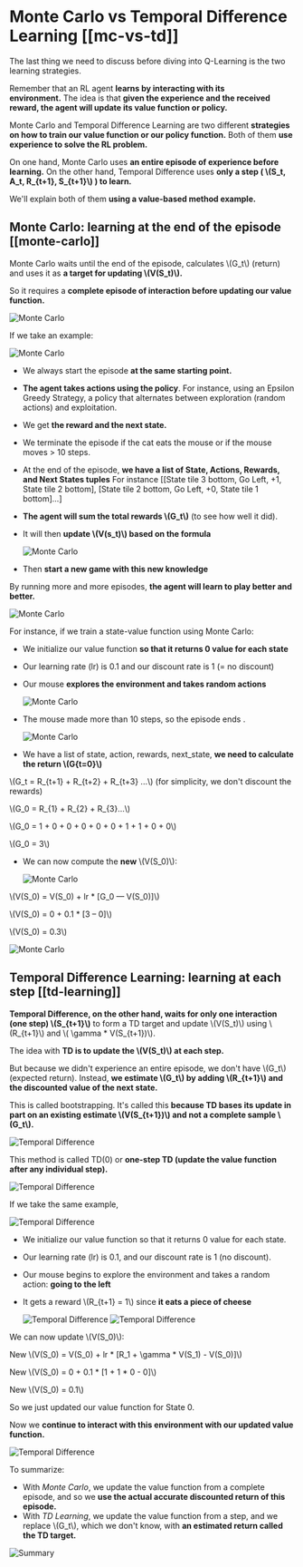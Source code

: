 # Monte Carlo vs Temporal Difference Learning [[mc-vs-td]]

The last thing we need to discuss before diving into Q-Learning is the two learning strategies.

Remember that an RL agent **learns by interacting with its environment.** The idea is that **given the experience and the received reward, the agent will update its value function or policy.**

Monte Carlo and Temporal Difference Learning are two different **strategies on how to train our value function or our policy function.** Both of them **use experience to solve the RL problem.**

On one hand, Monte Carlo uses **an entire episode of experience before learning.** On the other hand, Temporal Difference uses **only a step ( \\(S_t, A_t, R_{t+1}, S_{t+1}\\) ) to learn.**

We'll explain both of them **using a value-based method example.**

## Monte Carlo: learning at the end of the episode [[monte-carlo]]

Monte Carlo waits until the end of the episode, calculates  \\(G_t\\) (return) and uses it as **a target for updating  \\(V(S_t)\\).**

So it requires a **complete episode of interaction before updating our value function.**

  <img src="https://huggingface.co/datasets/huggingface-deep-rl-course/course-images/resolve/main/en/unit3/monte-carlo-approach.jpg" alt="Monte Carlo"/>


If we take an example:

  <img src="https://huggingface.co/datasets/huggingface-deep-rl-course/course-images/resolve/main/en/unit3/MC-2.jpg" alt="Monte Carlo"/>


- We always start the episode **at the same starting point.**
- **The agent takes actions using the policy**. For instance, using an Epsilon Greedy Strategy, a policy that alternates between exploration (random actions) and exploitation.
- We get **the reward and the next state.**
- We terminate the episode if the cat eats the mouse or if the mouse moves > 10 steps.

- At the end of the episode, **we have a list of State, Actions, Rewards, and Next States tuples**
For instance [[State tile 3 bottom, Go Left, +1, State tile 2 bottom], [State tile 2 bottom, Go Left, +0, State tile 1 bottom]...]

- **The agent will sum the total rewards \\(G_t\\)** (to see how well it did).
- It will then **update \\(V(s_t)\\) based on the formula**

  <img src="https://huggingface.co/datasets/huggingface-deep-rl-course/course-images/resolve/main/en/unit3/MC-3.jpg" alt="Monte Carlo"/>

- Then **start a new game with this new knowledge**

By running more and more episodes, **the agent will learn to play better and better.**

  <img src="https://huggingface.co/datasets/huggingface-deep-rl-course/course-images/resolve/main/en/unit3/MC-3p.jpg" alt="Monte Carlo"/>

For instance, if we train a state-value function using Monte Carlo:

- We initialize our value function **so that it returns 0 value for each state**
- Our learning rate (lr) is 0.1 and our discount rate is 1 (= no discount)
- Our mouse **explores the environment and takes random actions**

  <img src="https://huggingface.co/datasets/huggingface-deep-rl-course/course-images/resolve/main/en/unit3/MC-4.jpg" alt="Monte Carlo"/>


- The mouse made more than 10 steps, so the episode ends .

  <img src="https://huggingface.co/datasets/huggingface-deep-rl-course/course-images/resolve/main/en/unit3/MC-4p.jpg" alt="Monte Carlo"/>



- We have a list of state, action, rewards, next_state, **we need to calculate the return \\(G{t=0}\\)**

\\(G_t = R_{t+1} + R_{t+2} + R_{t+3} ...\\) (for simplicity, we don't discount the rewards)

\\(G_0 = R_{1} + R_{2} + R_{3}…\\)

\\(G_0 = 1 + 0 + 0 + 0 + 0 + 0 + 1 + 1 + 0 + 0\\)

\\(G_0 = 3\\)

- We can now compute the **new** \\(V(S_0)\\):

  <img src="https://huggingface.co/datasets/huggingface-deep-rl-course/course-images/resolve/main/en/unit3/MC-5.jpg" alt="Monte Carlo"/>

\\(V(S_0) = V(S_0) + lr * [G_0 — V(S_0)]\\)

\\(V(S_0) = 0 + 0.1 * [3 – 0]\\)

\\(V(S_0) = 0.3\\)


  <img src="https://huggingface.co/datasets/huggingface-deep-rl-course/course-images/resolve/main/en/unit3/MC-5p.jpg" alt="Monte Carlo"/>


## Temporal Difference Learning: learning at each step [[td-learning]]

**Temporal Difference, on the other hand, waits for only one interaction (one step) \\(S_{t+1}\\)** to form a TD target and update \\(V(S_t)\\) using \\(R_{t+1}\\) and \\( \gamma * V(S_{t+1})\\).

The idea with **TD is to update the \\(V(S_t)\\) at each step.**

But because we didn't experience an entire episode, we don't have \\(G_t\\) (expected return). Instead, **we estimate \\(G_t\\) by adding \\(R_{t+1}\\) and the discounted value of the next state.**

This is called bootstrapping. It's called this **because TD bases its update in part on an existing estimate \\(V(S_{t+1})\\) and not a complete sample \\(G_t\\).**

  <img src="https://huggingface.co/datasets/huggingface-deep-rl-course/course-images/resolve/main/en/unit3/TD-1.jpg" alt="Temporal Difference"/>


This method is called TD(0) or **one-step TD (update the value function after any individual step).**

  <img src="https://huggingface.co/datasets/huggingface-deep-rl-course/course-images/resolve/main/en/unit3/TD-1p.jpg" alt="Temporal Difference"/>

If we take the same example,

  <img src="https://huggingface.co/datasets/huggingface-deep-rl-course/course-images/resolve/main/en/unit3/TD-2.jpg" alt="Temporal Difference"/>

- We initialize our value function so that it returns 0 value for each state.
- Our learning rate (lr) is 0.1, and our discount rate is 1 (no discount).
- Our mouse begins to explore the environment and takes a random action: **going to the left**
- It gets a reward  \\(R_{t+1} = 1\\) since **it eats a piece of cheese**

  <img src="https://huggingface.co/datasets/huggingface-deep-rl-course/course-images/resolve/main/en/unit3/TD-2p.jpg" alt="Temporal Difference"/>


  <img src="https://huggingface.co/datasets/huggingface-deep-rl-course/course-images/resolve/main/en/unit3/TD-3.jpg" alt="Temporal Difference"/>

We can now update  \\(V(S_0)\\):

New  \\(V(S_0) = V(S_0) + lr * [R_1 + \gamma * V(S_1) - V(S_0)]\\)

New  \\(V(S_0) = 0 + 0.1 * [1 + 1 * 0 - 0]\\)

New  \\(V(S_0) = 0.1\\)

So we just updated our value function for State 0.

Now we **continue to interact with this environment with our updated value function.**

  <img src="https://huggingface.co/datasets/huggingface-deep-rl-course/course-images/resolve/main/en/unit3/TD-3p.jpg" alt="Temporal Difference"/>

  To summarize:

  - With *Monte Carlo*, we update the value function from a complete episode, and so we **use the actual accurate discounted return of this episode.**
  - With *TD Learning*, we update the value function from a step, and we replace \\(G_t\\), which we don't know, with **an estimated return called the TD target.**

  <img src="https://huggingface.co/datasets/huggingface-deep-rl-course/course-images/resolve/main/en/unit3/Summary.jpg" alt="Summary"/>
